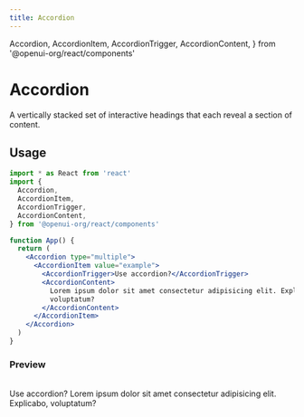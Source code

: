 ```yaml
---
title: Accordion
---
```


  Accordion,
  AccordionItem,
  AccordionTrigger,
  AccordionContent,
} from '@openui-org/react/components'

# Accordion

A vertically stacked set of interactive headings that each reveal a section of content.

## Usage

```jsx
import * as React from 'react'
import {
  Accordion,
  AccordionItem,
  AccordionTrigger,
  AccordionContent,
} from '@openui-org/react/components'

function App() {
  return (
    <Accordion type="multiple">
      <AccordionItem value="example">
        <AccordionTrigger>Use accordion?</AccordionTrigger>
        <AccordionContent>
          Lorem ipsum dolor sit amet consectetur adipisicing elit. Explicabo,
          voluptatum?
        </AccordionContent>
      </AccordionItem>
    </Accordion>
  )
}
```

### Preview

<br />

<div className='mt-2 ring-offset-background focus-visible:outline-none focus-visible:ring-2 focus-visible:ring-ring focus-visible:ring-offset-2 relative rounded-md border'>

<div className='theme-zinc w-full'>

<div className='preview flex min-h-[350px] w-full justify-center p-20 items-center'>
 <div className="w-full">
<Accordion type="multiple">
        <AccordionItem value="example">
            <AccordionTrigger>
                Use accordion?
            </AccordionTrigger>
            <AccordionContent>
                Lorem ipsum dolor sit amet consectetur adipisicing elit. Explicabo, voluptatum?
            </AccordionContent>
        </AccordionItem>
</Accordion>

 </div>
</div>
</div>
</div>
